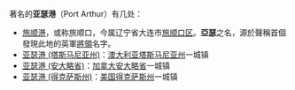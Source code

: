 著名的'''亚瑟港'''（Port Arthur）有几处：

* [[旅顺港|旅顺港]]，或称旅顺口，今属辽宁省大连市[[旅顺口区|旅顺口区]]。'''亞瑟'''之名，源於聲稱首個發現此地的英軍[[將領|將領]]名字。
* [[亚瑟港_(塔斯马尼亚州)|亚瑟港 (塔斯马尼亚州)]]：[[澳大利亚|澳大利亚]][[塔斯马尼亚州|塔斯马尼亚州]]一城镇
* [[亚瑟港_(安大略省)|亚瑟港 (安大略省)]]：[[加拿大|加拿大]][[安大略省|安大略省]]一城镇
* [[亚瑟港_(得克萨斯州)|亚瑟港 (得克萨斯州)]]：[[美国|美国]][[得克萨斯州|得克萨斯州]]一城镇

{{disambig|Cat=三字地名消歧义}}